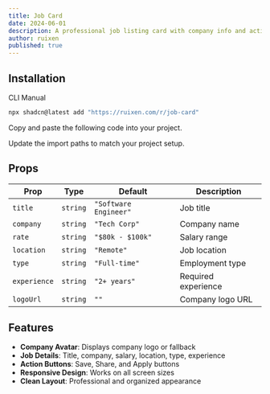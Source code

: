 ```yaml
---
title: Job Card
date: 2024-06-01
description: A professional job listing card with company info and action buttons
author: ruixen
published: true
---
```


<ComponentPreview name="job-card-demo" />

## Installation

<Tabs defaultValue="cli">

<TabsList>
  <TabsTrigger value="cli">CLI</TabsTrigger>
  <TabsTrigger value="manual">Manual</TabsTrigger>
</TabsList>
<TabsContent value="cli">

```bash
npx shadcn@latest add "https://ruixen.com/r/job-card"
```

</TabsContent>

<TabsContent value="manual">

<Steps>

<Step>Copy and paste the following code into your project.</Step>

<ComponentSource name="job-card" />

<Step>Update the import paths to match your project setup.</Step>

</Steps>

</TabsContent>

</Tabs>

## Props

| Prop         | Type     | Default               | Description         |
| ------------ | -------- | --------------------- | ------------------- |
| `title`      | `string` | `"Software Engineer"` | Job title           |
| `company`    | `string` | `"Tech Corp"`         | Company name        |
| `rate`       | `string` | `"$80k - $100k"`      | Salary range        |
| `location`   | `string` | `"Remote"`            | Job location        |
| `type`       | `string` | `"Full-time"`         | Employment type     |
| `experience` | `string` | `"2+ years"`          | Required experience |
| `logoUrl`    | `string` | `""`                  | Company logo URL    |

## Features

- **Company Avatar**: Displays company logo or fallback
- **Job Details**: Title, company, salary, location, type, experience
- **Action Buttons**: Save, Share, and Apply buttons
- **Responsive Design**: Works on all screen sizes
- **Clean Layout**: Professional and organized appearance
